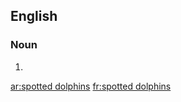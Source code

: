 ==English==

===Noun===
{{head|en|plural|head=[[spotted]] [[dolphin]]s}}

# {{plural of|spotted dolphin|lang=en|nocat=1}}

[[ar:spotted dolphins]]
[[fr:spotted dolphins]]